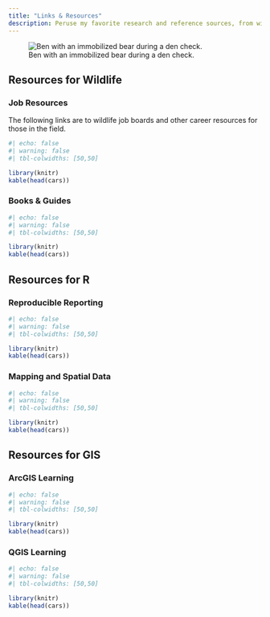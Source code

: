 ---
title: "Links & Resources"
description: Peruse my favorite research and reference sources, from wildlife science to GIS to web development.
---

![Ben with an immobilized bear during a den check.](img-ben-with-bear.jpg)

## Resources for **Wildlife**
### Job Resources
The following links are to wildlife job boards and other career resources for those in the field.
```{r}
#| echo: false
#| warning: false
#| tbl-colwidths: [50,50]

library(knitr)
kable(head(cars))
```

### Books & Guides

```{r}
#| echo: false
#| warning: false
#| tbl-colwidths: [50,50]

library(knitr)
kable(head(cars))
```

## Resources for **R**

### Reproducible Reporting
```{r}
#| echo: false
#| warning: false
#| tbl-colwidths: [50,50]

library(knitr)
kable(head(cars))
```

### Mapping and Spatial Data
```{r}
#| echo: false
#| warning: false
#| tbl-colwidths: [50,50]

library(knitr)
kable(head(cars))
```

## Resources for **GIS**

### ArcGIS Learning
```{r}
#| echo: false
#| warning: false
#| tbl-colwidths: [50,50]

library(knitr)
kable(head(cars))
```

### QGIS Learning
```{r}
#| echo: false
#| warning: false
#| tbl-colwidths: [50,50]

library(knitr)
kable(head(cars))
```
